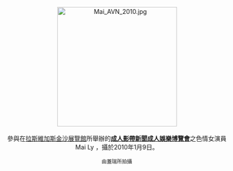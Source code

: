 <center>
[[File:Mai_AVN_2010.jpg|275px]]
<br><br>
參與在[[拉斯維加斯|拉斯維加斯]][[金沙展覽館|金沙展覽館]]所舉辦的'''[[成人影帶新聞成人娛樂博覽會|成人影帶新聞成人娛樂博覽會]]'''之色情女演員Mai Ly ，攝於2010年1月9日。
<p>
<small>由蓋瑞所拍攝</small>
</center>